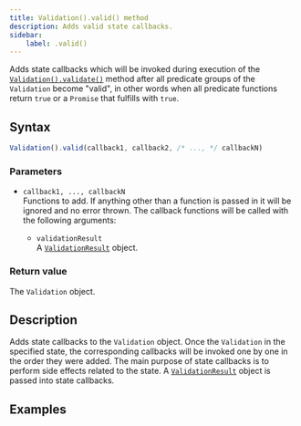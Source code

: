 ```yaml
---
title: Validation().valid() method
description: Adds valid state callbacks.
sidebar:
    label: .valid()
---
```



Adds state callbacks which will be invoked during execution of the [`Validation().validate()`](/api/validation/instance-methods/validate) method after all predicate groups of the `Validation` become "valid", in other words when all predicate functions return `true` or a `Promise` that fulfills with `true`.

## Syntax

```js
Validation().valid(callback1, callback2, /* ..., */ callbackN)
```

### Parameters

- `callback1, ..., callbackN`
<br/> Functions to add. If anything other than a function is passed in it will be ignored and no error thrown. The callback functions will be called with the following arguments:

    - `validationResult` 
    <br/> A [`ValidationResult`](/api/validation-result) object. 

### Return value

The `Validation` object. 

## Description

Adds state callbacks to the `Validation` object. Once the `Validation` in the specified state, the corresponding callbacks will be invoked one by one in the order they were added. The main purpose of state callbacks is to perform side effects related to the state. A [`ValidationResult`](/api/validation-result) object is passed into state callbacks.

## Examples

<Code code={validCode} lang='js'/>
